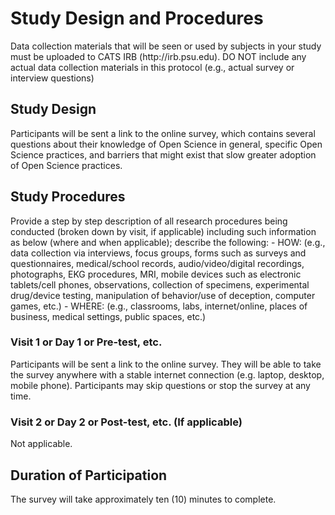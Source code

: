 #	Study Design and Procedures

::: {.instr_box}

Data collection materials that will be seen or used by subjects in your study must be uploaded to CATS IRB (http://irb.psu.edu).   DO NOT include any actual data collection materials in this protocol (e.g., actual survey or interview questions)

:::

## Study Design

Participants will be sent a link to the online survey, which contains several questions about their knowledge of Open Science in general, specific Open Science practices, and barriers that might exist that slow greater adoption of Open Science practices.  

## Study Procedures

::: {.instr_box}

Provide a step by step description of all research procedures being conducted (broken down by visit, if applicable) including such information as below (where and when applicable); describe the following:
-	HOW: (e.g., data collection via interviews, focus groups, forms such as surveys and questionnaires, medical/school records, audio/video/digital recordings, photographs, EKG procedures, MRI, mobile devices such as electronic tablets/cell phones, observations, collection of specimens, experimental drug/device testing, manipulation of behavior/use of deception, computer games, etc.)
-	WHERE: (e.g., classrooms, labs, internet/online, places of business, medical settings, public spaces, etc.)

:::

### Visit 1 or Day 1 or Pre-test, etc. 

Participants will be sent a link to the online survey. 
They will be able to take the survey anywhere with a stable internet connection (e.g. laptop, desktop, mobile phone).
Participants may skip questions or stop the survey at any time. 

###	Visit 2 or Day 2 or Post-test, etc. (If applicable)

Not applicable.

##	Duration of Participation

The survey will take approximately ten (10) minutes to complete. 